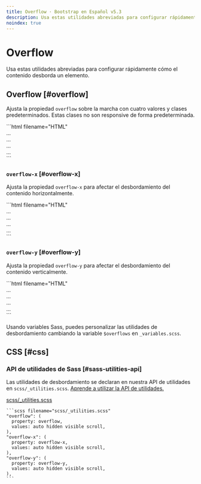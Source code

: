 ```yaml
---
title: Overflow · Bootstrap en Español v5.3
description: Usa estas utilidades abreviadas para configurar rápidamente cómo el contenido desborda un elemento.
noindex: true
---
```


# Overflow

Usa estas utilidades abreviadas para configurar rápidamente cómo el contenido desborda un elemento.

<MainBanner />

Overflow [#overflow]
---------------------

Ajusta la propiedad `overflow` sobre la marcha con cuatro valores y clases predeterminados. Estas clases no son responsive de forma predeterminada.

<DemoIframe path="/demos/bootstrap/5.3/utilities/overflow/overflow.html">
    ```html filename="HTML"
    <div class="overflow-auto">...</div>
    <div class="overflow-hidden">...</div>
    <div class="overflow-visible">...</div>
    <div class="overflow-scroll">...</div>
    ```
</DemoIframe>    

### `overflow-x` [#overflow-x]

Ajusta la propiedad `overflow-x` para afectar el desbordamiento del contenido horizontalmente.

<DemoIframe path="/demos/bootstrap/5.3/utilities/overflow/overflow-x.html">
    ```html filename="HTML"
    <div class="overflow-x-auto">...</div>
    <div class="overflow-x-hidden">...</div>
    <div class="overflow-x-visible">...</div>
    <div class="overflow-x-scroll">...</div>
    ```
</DemoIframe>

### `overflow-y` [#overflow-y]

Ajusta la propiedad `overflow-y` para afectar el desbordamiento del contenido verticalmente.

<DemoIframe path="/demos/bootstrap/5.3/utilities/overflow/overflow-y.html">
    ```html filename="HTML"
    <div class="overflow-y-auto">...</div>
    <div class="overflow-y-hidden">...</div>
    <div class="overflow-y-visible">...</div>
    <div class="overflow-y-scroll">...</div>
    ```
</DemoIframe>

Usando variables Sass, puedes personalizar las utilidades de desbordamiento cambiando la variable `$overflows` en `_variables.scss`.

CSS [#css]
-----------

### API de utilidades de Sass [#sass-utilities-api]

Las utilidades de desbordamiento se declaran en nuestra API de utilidades en `scss/_utilities.scss`. [Aprende a utilizar la API de utilidades.](/bootstrap/5.3/utilities/api/#using-the-api)

[scss/_utilities.scss](https://github.com/twbs/bootstrap/blob/v5.3.2/scss/_utilities.scss)

    ```scss filename="scss/_utilities.scss"
    "overflow": (
      property: overflow,
      values: auto hidden visible scroll,
    ),
    "overflow-x": (
      property: overflow-x,
      values: auto hidden visible scroll,
    ),
    "overflow-y": (
      property: overflow-y,
      values: auto hidden visible scroll,
    ),
    ```

<ContentSuggestion />
